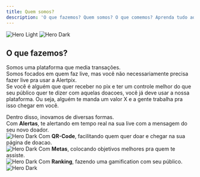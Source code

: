 ```yaml
---
title: Quem somos?
description: 'O que fazemos? Quem somos? O que comemos? Aprenda tudo aqui...'
---
```


<img
  className="block dark:hidden"
  src="/images/hero-light.svg"
  alt="Hero Light"
/>
<img
  className="hidden dark:block"
  src="/images/hero-dark.svg"
  alt="Hero Dark"
/>

## O que fazemos?

Somos uma plataforma que media transações. <br/>
Somos focados em quem faz live, mas você não necessariamente precisa fazer live pra usar a Alertpix. <br/>
Se você é alguém que quer receber no pix e ter um controle melhor do que seu público quer te dizer com aquelas doacoes, você já deve usar a nossa plataforma.
Ou seja, alguém te manda um valor X e a gente trabalha pra isso chegar em você.<br/>

Dentro disso, inovamos de diversas formas.<br/>
Com <strong>Alertas</strong>, te alertando em tempo real na sua live com a mensagem do seu novo doador. <br/>
<img
  src="/images/quick-alert.png"
  alt="Hero Dark"
/>
Com <strong>QR-Code</strong>, facilitando quem quer doar e chegar na sua página de doacao. <br/>
<img
  src="/images/quickqr-code.png"
  alt="Hero Dark"
/>
Com <strong>Metas</strong>, colocando objetivos melhores pra quem te assiste. <br/>
<img
  src="/images/quick-goals.png"
  alt="Hero Dark"
/>
Com <strong>Ranking</strong>, fazendo uma gamification com seu público.
<img
  src="/images/quick-ranking.png"
  alt="Hero Dark"
/> <br/>
